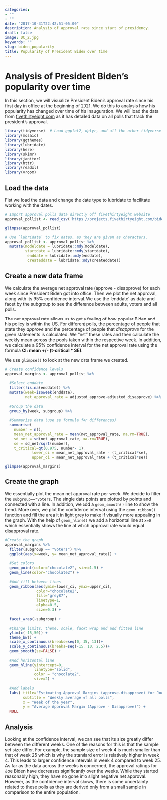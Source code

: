 ```yaml
---
categories:
- ""
- ""
date: "2017-10-31T22:42:51-05:00"
description: Analysis of approval rate since start of presidency. 
draft: false
image: DC_2.jpg
keywords: ""
slug: biden_popularity
title: Popularity of President Biden over time 
---
```


# Analysis of President Biden's popularity over time 

In this section, we will visualize President Biden's approval rate since his first day in office at the beginning of 2021. We do this to analysis how his popularity has changed over time of his inauguration. We will load the data from [fivethirtyeight.com](https://projects.fivethirtyeight.com/biden-approval-ratings) as it has detailed data on all polls that track the president's approval.

```r
library(tidyverse)  # Load ggplot2, dplyr, and all the other tidyverse packages
library(mosaic)
library(ggthemes)
library(lubridate)
library(here)
library(skimr)
library(janitor)
library(httr)
library(readxl)
library(vroom)
```

## Load the data 
Fist we load the data and change the date type to lubridate to facilitate working with the dates.
```r

# Import approval polls data directly off fivethirtyeight website
approval_pollist <- read_csv('https://projects.fivethirtyeight.com/biden-approval-data/approval_polllist.csv') 

glimpse(approval_pollist)

# Use `lubridate` to fix dates, as they are given as characters.
approval_pollist <- approval_pollist %>% 
  mutate(modeldate = lubridate::mdy(modeldate), 
         startdate = lubridate::mdy(startdate), 
          enddate = lubridate::mdy(enddate), 
          createddate = lubridate::mdy(createddate))
```

## Create a new data frame 

We calculate the average net approval rate (approve - disapprove) for each week since President Biden got into office. Then we plot the net approval, along with its 95% confidence interval. We use the 'enddate' as date and facet by the subgroup to see the difference between adults, voters and all polls. 

The net approval rate allows us to get a feeling of how popular Biden and his policy is within the US. For different polls, the percentage of people that state they *approve* and the percentage of people that *disapprove* for the given statements is calculated. We "net" these rates and then calculate the weekly mean across the pools taken within the respective week. In addition, we calculate a 95%  confidence interval for the net approval rate using the formula **CI: mean +/- (t-critical * SE)**.

We use `glimpse()` to look at the new data frame we created.


```r

# Create confidence levels
approval_margins <- approval_pollist %>%
  
  #Select enddate
  filter(!is.na(enddate)) %>%
  mutate(week=isoweek(enddate),
         net_approval_rate = adjusted_approve-adjusted_disapprove) %>% 
  
  #Group the data
  group_by(week, subgroup) %>%
  
  #Summarize data (use se formula for differences)
  summarise(
    number = n(),
    mean_net_approval_rate = mean(net_approval_rate, na.rm=TRUE),
    sd_net = sd(net_approval_rate, na.rm=TRUE),
    se = sd_net/sqrt(number),
    t_critical=qt(0.975, number- 1),
            lower_ci = mean_net_approval_rate - (t_critical*se),
            upper_ci = mean_net_approval_rate + (t_critical*se))

glimpse(approval_margins)
```

## Create the graph

We essentially plot the mean net approval rate per week. We decide to filter the `subgroup=="Voters`. The single data points are plotted by points and connected with a line. In addition, we add a `geom_smooth()` line to show the trend. More over, we plot the confidence interval using the `geom_ribbon()` function and fill the area it in light grey to make if visually more appealing in the graph. With the help of `geom_hline()` we add a horizontal line at `x=0` which essentially shows the line at which approval rate would equal disapproval rate. 

```r
#Create the graph
approval_margins %>% 
  filter(subgroup == "Voters") %>%
  ggplot(aes(x=week, y= mean_net_approval_rate)) +
  
  #Set colors 
  geom_point(color="chocolate2", size=1.5) +
  geom_line(color="chocolate2") +
  
  #Add fill between lines
  geom_ribbon(aes(ymin=lower_ci, ymax=upper_ci),
              color="chocolate2", 
              fill="grey87", 
              linetype=1, 
              alpha=0.5, 
              size=0.3) +
  
  facet_wrap(~subgroup) +
  
  #Change limits, theme, scale, facet wrap and add fitted line 
  ylim(c(-15,50)) +
  theme_bw() +
  scale_x_continuous(breaks=seq(0, 35, 13))+
  scale_y_continuous(breaks=seq(-15, 10, 2.5))+
  geom_smooth(se=FALSE) +
  
  #Add horizontal line 
  geom_hline(yintercept=0, 
             linetype="solid",
             color = "chocolate2", 
             size=2) +
  
  #Add labels 
  labs( title="Estimating Approval Margins (approve-disapprove) for Joe Biden",
        subtitle = "Weekly average of all polls",
        x = "Week of the year",
        y = "Average Approval Margin (Approve - Disapprove)") +
  NULL
```

## Analysis 
Looking at the confidence interval, we can see that its size greatly differ between the different weeks. One of the reasons for this is that the sample set size differ. For example, the sample size of week 4 is much smaller than that of week 25 which is why the standard error is relatively higher in week 4. This leads to larger confidence intervals in week 4 compared to week 25.
As far as the data across the weeks is concerned, the approval ratings for Joe Biden have decreases significantly over the weeks. While they started reasonably high, they have no gone into slight negative net approval. However, as the confidence interval shows, there is some uncertainty related to these polls as they are derived only from a small sample in comparison to the entire population. 

